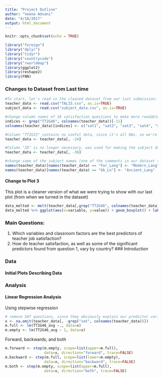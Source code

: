 ```yaml
---
title: "Project Outline"
author: "Veena Advani"
date: "4/18/2017"
output: html_document
---
```


```r
knitr::opts_chunk$set(echo = TRUE)
```

```r
library("foreign")
library("dplyr")
library("tidyr")
library("countrycode")
library("rworldmap")
library(ggplot2)
library(reshape2)
library(FNN)
```

### Changes to Dataset from Last time
```r
#To start, let's read in the cleaned dataset from our last submission:
teacher_data <- read.csv("TALIS.csv", as.is=TRUE)
subject_data <- read.csv("subject_data.csv", as.is=TRUE)

#change column names of 10 satisfaction questions to make more readable
indices <- grep("TT2G46", colnames(teacher_data))[-11]
colnames(teacher_data)[indices] <- c("sat1", "sat2", "sat3", "sat4", "sat5", "sat6", "sat7", "sat8", "sat9", "sat10")

#Column "TT2G15" contains no useful data, since it's all NAs, so we're going to remove it
teacher_data <- teacher_data[, -24]

#Column "ID" is no longer necessary, was used for making the subject dataset
teacher_data <- teacher_data[, -36]

#change some of the subject names (one of the comments in our dataset submission was that they weren't clear):
names(teacher_data)[names(teacher_data) == "For_Lang"] <- "Modern_Lang"
names(teacher_data)[names(teacher_data) == "Gk_Ln"] <- "Ancient_Lang"
```

#### Change to Plot 3

This plot is a cleaner version of what we were trying to show with our last plot (from when we turned in the dataset)
```r
data_melted <- melt(teacher_data[,grep("TT2G46", colnames(teacher_data))], id.vars="TT2G46_avg")
data_melted %>% ggplot(aes(x=variable, y=value)) + geom_boxplot() + labs(x="Individual Questions", y="Strongly Disagree to Strongly Agree", title="Average Response vs Individual Questions for Satisfaction")
```


### Main Questions:
(1) Which variables and classroom factors are the best predictors of teacher job satisfaction?
(2) How do teacher satisfaction, as well as some of the significant predictors found from question 1, vary by country?
### Introduction

### Data
#### Initial Plots Describing Data


### Analysis
#### Linear Regression Analysis

Using stepwise regression
```r
# remove SAT questions, since they obviously explain our predictor variable, and then remove NAs for stepwise regression
x <- na.omit(teacher_data[, -grep("sat", colnames(teacher_data))])
m.full <- lm(TT2G46_avg ~., data=x)
m.empty <- lm(TT2G46_avg ~ 1, data=x)
```
Forward, backwards, and both
```r
m.forward <- step(m.empty, scope=list(upper=m.full),
                  data=x, direction="forward", trace=FALSE)
m.backward <- step(m.full, scope=list(lower=m.empty),
                  data=x, direction="backward", trace=FALSE)
m.both <- step(m.empty, scope=list(upper=m.full),
                  data=x, direction="both", trace=FALSE)
```



